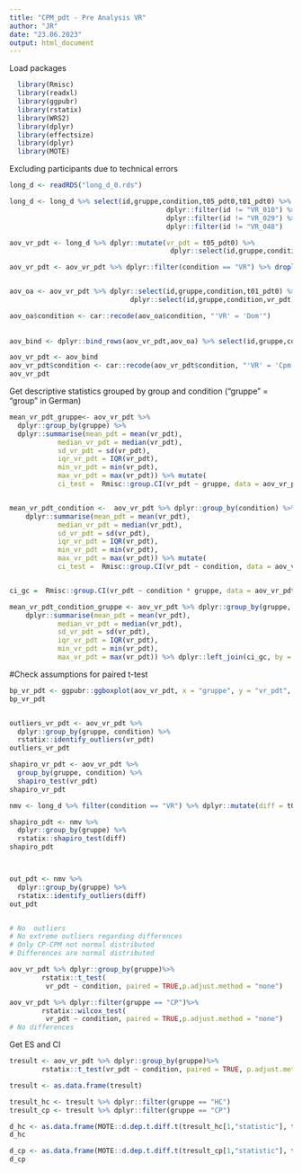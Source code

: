---
title: "CPM_pdt - Pre Analysis VR"
author: "JR"
date: "23.06.2023"
output: html_document
---

Load packages
```{r echo=TRUE, message=FALSE, warning=FALSE}
  library(Rmisc) 
  library(readxl)
  library(ggpubr) 
  library(rstatix) 
  library(WRS2)
  library(dplyr) 
  library(effectsize)
  library(dplyr)
  library(MOTE)
```

Excluding participants due to technical errors
```{r}
long_d <- readRDS("long_d_0.rds")

long_d <- long_d %>% select(id,gruppe,condition,t05_pdt0,t01_pdt0) %>% dplyr::filter(id != "VR_001") %>%
                                       dplyr::filter(id != "VR_010") %>%
                                       dplyr::filter(id != "VR_029") %>%
                                       dplyr::filter(id != "VR_048") 

aov_vr_pdt <- long_d %>% dplyr::mutate(vr_pdt = t05_pdt0) %>%
                                        dplyr::select(id,gruppe,condition,vr_pdt,t01_pdt0)

aov_vr_pdt <- aov_vr_pdt %>% dplyr::filter(condition == "VR") %>% droplevels()


aov_oa <- aov_vr_pdt %>% dplyr::select(id,gruppe,condition,t01_pdt0) %>% mutate(vr_pdt = t01_pdt0) %>%
                              dplyr::select(id,gruppe,condition,vr_pdt)

aov_oa$condition <- car::recode(aov_oa$condition, "'VR' = 'Dom'")  
  
  
aov_bind <- dplyr::bind_rows(aov_vr_pdt,aov_oa) %>% select(id,gruppe,condition,vr_pdt)

aov_vr_pdt <- aov_bind
aov_vr_pdt$condition <- car::recode(aov_vr_pdt$condition, "'VR' = 'Cpm'")
aov_vr_pdt 
```


Get descriptive statistics grouped by group and condition
("gruppe" = "group" in German)
```{r}
mean_vr_pdt_gruppe<- aov_vr_pdt %>%
  dplyr::group_by(gruppe) %>%
  dplyr::summarise(mean_pdt = mean(vr_pdt),
            median_vr_pdt = median(vr_pdt),
            sd_vr_pdt = sd(vr_pdt),
            iqr_vr_pdt = IQR(vr_pdt),
            min_vr_pdt = min(vr_pdt),
            max_vr_pdt = max(vr_pdt)) %>% mutate(
            ci_test =  Rmisc::group.CI(vr_pdt ~ gruppe, data = aov_vr_pdt, ci = .95))


mean_vr_pdt_condition <-  aov_vr_pdt %>% dplyr::group_by(condition) %>%
    dplyr::summarise(mean_pdt = mean(vr_pdt),
            median_vr_pdt = median(vr_pdt),
            sd_vr_pdt = sd(vr_pdt),
            iqr_vr_pdt = IQR(vr_pdt),
            min_vr_pdt = min(vr_pdt),
            max_vr_pdt = max(vr_pdt)) %>% mutate(
            ci_test =  Rmisc::group.CI(vr_pdt ~ condition, data = aov_vr_pdt, ci = .95))


ci_gc =  Rmisc::group.CI(vr_pdt ~ condition * gruppe, data = aov_vr_pdt, ci = .95)

mean_vr_pdt_condition_gruppe <- aov_vr_pdt %>% dplyr::group_by(gruppe, condition) %>%
    dplyr::summarise(mean_pdt = mean(vr_pdt),
            median_vr_pdt = median(vr_pdt),
            sd_vr_pdt = sd(vr_pdt),
            iqr_vr_pdt = IQR(vr_pdt),
            min_vr_pdt = min(vr_pdt),
            max_vr_pdt = max(vr_pdt)) %>% dplyr::left_join(ci_gc, by = c("gruppe","condition"))
```



#Check assumptions for paired t-test
```{r}
bp_vr_pdt <- ggpubr::ggboxplot(aov_vr_pdt, x = "gruppe", y = "vr_pdt", color = "condition", palette = "jco" , add = c("mean_se"))
bp_vr_pdt


outliers_vr_pdt <- aov_vr_pdt %>%
  dplyr::group_by(gruppe, condition) %>%
  rstatix::identify_outliers(vr_pdt)
outliers_vr_pdt

shapiro_vr_pdt <- aov_vr_pdt %>%
  group_by(gruppe, condition) %>%
  shapiro_test(vr_pdt)
shapiro_vr_pdt

nmv <- long_d %>% filter(condition == "VR") %>% dplyr::mutate(diff = t05_pdt0 - t01_pdt0) %>% dplyr::select(id,gruppe,condition,diff)

shapiro_pdt <- nmv %>%
  dplyr::group_by(gruppe) %>%
  rstatix::shapiro_test(diff)
shapiro_pdt



out_pdt <- nmv %>%
  dplyr::group_by(gruppe) %>%
  rstatix::identify_outliers(diff)
out_pdt


# No  outliers
# No extreme outliers regarding differences
# Only CP-CPM not normal distributed
# Differences are normal distributed
```


```{r}
aov_vr_pdt %>% dplyr::group_by(gruppe)%>%
        rstatix::t_test(
         vr_pdt ~ condition, paired = TRUE,p.adjust.method = "none")
```

```{r}
aov_vr_pdt %>% dplyr::filter(gruppe == "CP")%>%
        rstatix::wilcox_test(
         vr_pdt ~ condition, paired = TRUE,p.adjust.method = "none")
# No differences
```




Get ES and CI
```{r}
tresult <- aov_vr_pdt %>% dplyr::group_by(gruppe)%>%
        rstatix::t_test(vr_pdt ~ condition, paired = TRUE, p.adjust.method = "none")

tresult <- as.data.frame(tresult)

tresult_hc <- tresult %>% dplyr::filter(gruppe == "HC")
tresult_cp <- tresult %>% dplyr::filter(gruppe == "CP")

d_hc <- as.data.frame(MOTE::d.dep.t.diff.t(tresult_hc[1,"statistic"], tresult_hc[1,"n1"], a = 0.05)) %>% mutate(gruppe = "HC")
d_hc

d_cp <- as.data.frame(MOTE::d.dep.t.diff.t(tresult_cp[1,"statistic"], tresult_cp[1,"n1"], a = 0.05)) %>% mutate(gruppe = "CP")
d_cp
```


























